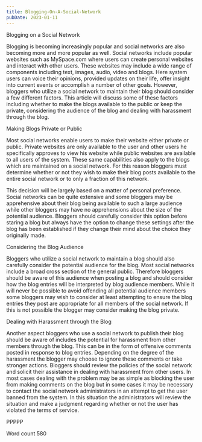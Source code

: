 ```yaml
---
title: Blogging-On-A-Social-Network
pubDate: 2023-01-11
---
```


Blogging on a Social Network

Blogging is becoming increasingly popular and social networks are also becoming more and more popular as well. Social networks include popular websites such as MySpace.com where users can create personal websites and interact with other users. These websites may include a wide range of components including text, images, audio, video and blogs. Here system users can voice their opinions, provided updates on their life, offer insight into current events or accomplish a number of other goals. However, bloggers who utilize a social network to maintain their blog should consider a few different factors. This article will discuss some of these factors including whether to make the blogs available to the public or keep the private, considering the audience of the blog and dealing with harassment through the blog. 

Making Blogs Private or Public

Most social networks enable users to make their website either private or public. Private websites are only available to the user and other users he specifically approves to view his website while public websites are available to all users of the system. These same capabilities also apply to the blogs which are maintained on a social network. For this reason bloggers must determine whether or not they wish to make their blog posts available to the entire social network or to only a fraction of this network. 

This decision will be largely based on a matter of personal preference. Social networks can be quite extensive and some bloggers may be apprehensive about their blog being available to such a large audience while other bloggers may have no apprehensions about the size of the potential audience. Bloggers should carefully consider this option before staring a blog but always have the option to change these settings after the blog has been established if they change their mind about the choice they originally made. 

Considering the Blog Audience

Bloggers who utilize a social network to maintain a blog should also carefully consider the potential audience for the blog. Most social networks include a broad cross section of the general public. Therefore bloggers should be aware of this audience when posting a blog and should consider how the blog entries will be interpreted by blog audience members. While it will never be possible to avoid offending all potential audience members some bloggers may wish to consider at least attempting to ensure the blog entries they post are appropriate for all members of the social network. If this is not possible the blogger may consider making the blog private.  

Dealing with Harassment through the Blog

Another aspect bloggers who use a social network to publish their blog should be aware of includes the potential for harassment from other members through the blog. This can be in the form of offensive comments posted in response to blog entries. Depending on the degree of the harassment the blogger may choose to ignore these comments or take stronger actions. Bloggers should review the policies of the social network and solicit their assistance in dealing with harassment from other users. In most cases dealing with the problem may be as simple as blocking the user from making comments on the blog but in some cases it may be necessary to contact the social network administrators in an attempt to get the user banned from the system. In this situation the administrators will review the situation and make a judgment regarding whether or not the user has violated the terms of service. 

PPPPP

Word count 580